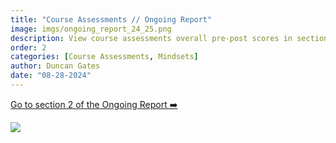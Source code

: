 ```yaml
---
title: "Course Assessments // Ongoing Report"
image: imgs/ongoing_report_24_25.png
description: View course assessments overall pre-post scores in section 2 the ongoing report!
order: 2
categories: [Course Assessments, Mindsets]
author: Duncan Gates
date: "08-28-2024"
---
```


[Go to section 2 of the Ongoing Report ➡️](https://tl-data.teachinglab.org/ongoing_report/?section=section2)

[![](imgs/ongoing_report_24_25.png)](https://tl-data.teachinglab.org/ongoing_report/?section=section2)
